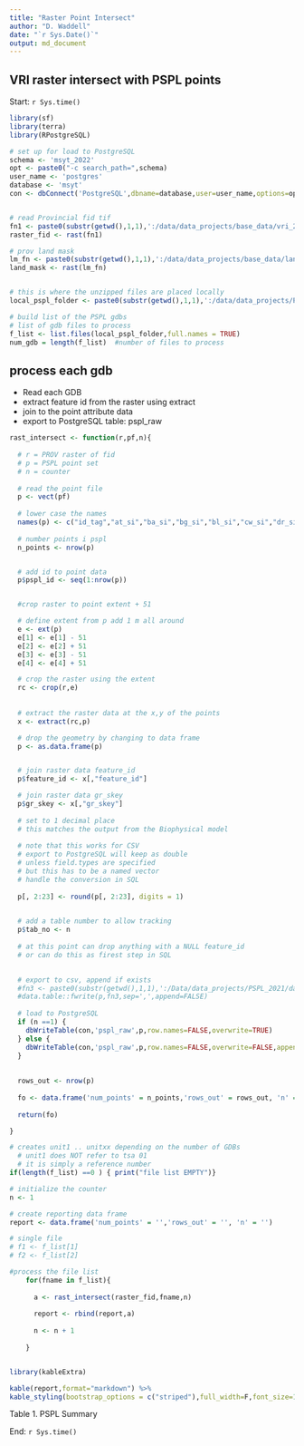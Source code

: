 ```yaml
---
title: "Raster Point Intersect"
author: "D. Waddell"
date: "`r Sys.Date()`"
output: md_document
---
```


## VRI raster intersect with PSPL points


Start: `r Sys.time()`

```r

library(sf)
library(terra)
library(RPostgreSQL)

# set up for load to PostgreSQL
schema <- 'msyt_2022'
opt <- paste0("-c search_path=",schema)
user_name <- 'postgres'
database <- 'msyt'
con <- dbConnect('PostgreSQL',dbname=database,user=user_name,options=opt)


# read Provincial fid tif
fn1 <- paste0(substr(getwd(),1,1),':/data/data_projects/base_data/vri_2021_fid_gr_skey.tif')
raster_fid <- rast(fn1)

# prov land mask
lm_fn <- paste0(substr(getwd(),1,1),':/data/data_projects/base_data/land_water.tif')
land_mask <- rast(lm_fn)


# this is where the unzipped files are placed locally
local_pspl_folder <- paste0(substr(getwd(),1,1),':/data/data_projects/PSPL_2021/data/gdb')

# build list of the PSPL gdbs
# list of gdb files to process
f_list <- list.files(local_pspl_folder,full.names = TRUE)
num_gdb = length(f_list)  #number of files to process

```

## process each gdb 

- Read each GDB
- extract feature id from the raster using extract
- join to the point attribute data
- export to PostgreSQL table: pspl_raw

```r

rast_intersect <- function(r,pf,n){
  
  # r = PROV raster of fid
  # p = PSPL point set
  # n = counter
  
  # read the point file
  p <- vect(pf)
  
  # lower case the names
  names(p) <- c("id_tag","at_si","ba_si","bg_si","bl_si","cw_si","dr_si","ep_si","fd_si","hm_si","hw_si","lt_si","lw_si","pa_si","pl_si","pw_si","py_si","sb_si","se_si","ss_si","sw_si","sx_si","yc_si","bapid","pem_spp","bgc_label","tsa_number")
  
  # number points i pspl
  n_points <- nrow(p)


  # add id to point data
  p$pspl_id <- seq(1:nrow(p))


  #crop raster to point extent + 51

  # define extent from p add 1 m all around
  e <- ext(p)
  e[1] <- e[1] - 51
  e[2] <- e[2] + 51
  e[3] <- e[3] - 51
  e[4] <- e[4] + 51

  # crop the raster using the extent
  rc <- crop(r,e)
  
  
  # extract the raster data at the x,y of the points
  x <- extract(rc,p)

  # drop the geometry by changing to data frame
  p <- as.data.frame(p)


  # join raster data feature_id
  p$feature_id <- x[,"feature_id"]

  # join raster data gr_skey
  p$gr_skey <- x[,"gr_skey"]
  
  # set to 1 decimal place 
  # this matches the output from the Biophysical model
  
  # note that this works for CSV
  # export to PostgreSQL will keep as double
  # unless field.types are specified
  # but this has to be a named vector
  # handle the conversion in SQL
  
  p[, 2:23] <- round(p[, 2:23], digits = 1)

  
  # add a table number to allow tracking
  p$tab_no <- n
  
  # at this point can drop anything with a NULL feature_id
  # or can do this as firest step in SQL
  

  # export to csv, append if exists
  #fn3 <- paste0(substr(getwd(),1,1),':/Data/data_projects/PSPL_2021/data/csv/csv',n,'.csv')
  #data.table::fwrite(p,fn3,sep=',',append=FALSE)
  
  # load to PostgreSQL
  if (n ==1) {
    dbWriteTable(con,'pspl_raw',p,row.names=FALSE,overwrite=TRUE)
  } else {
    dbWriteTable(con,'pspl_raw',p,row.names=FALSE,overwrite=FALSE,append = TRUE)
  }
  
  
  rows_out <- nrow(p)
  
  fo <- data.frame('num_points' = n_points,'rows_out' = rows_out, 'n' = n)
  
  return(fo)

}

```


```r

# creates unit1 .. unitxx depending on the number of GDBs
  # unit1 does NOT refer to tsa 01
  # it is simply a reference number
if(length(f_list) ==0 ) { print("file list EMPTY")}

# initialize the counter
n <- 1

# create reporting data frame
report <- data.frame('num_points' = '','rows_out' = '', 'n' = '')

# single file 
# f1 <- f_list[1]
# f2 <- f_list[2]

#process the file list
    for(fname in f_list){
      
      a <- rast_intersect(raster_fid,fname,n)
      
      report <- rbind(report,a)
      
      n <- n + 1
      
    }



```


```r


library(kableExtra)

kable(report,format="markdown") %>%
kable_styling(bootstrap_options = c("striped"),full_width=F,font_size=13,position = 'left')


```




Table 1.  PSPL Summary  

End: `r Sys.time()`


